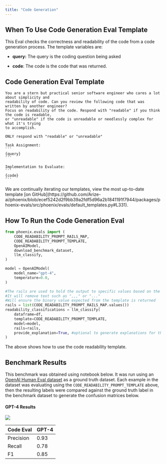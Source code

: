 ```yaml
---
title: "Code Generation"
---
```


## When To Use Code Generation Eval Template

This Eval checks the correctness and readability of the code from a code generation process. The template variables are:

* **query:** The query is the coding question being asked

* **code**: The code is the code that was returned.

## Code Generation Eval Template

````
You are a stern but practical senior software engineer who cares a lot about simplicity and
readability of code. Can you review the following code that was written by another engineer?
Focus on readability of the code. Respond with "readable" if you think the code is readable,
or "unreadable" if the code is unreadable or needlessly complex for what it's trying
to accomplish.

ONLY respond with "readable" or "unreadable"

Task Assignment:
```
{query}
```

Implementation to Evaluate:
```
{code}
```
````

<Info>
We are continually iterating our templates, view the most up-to-date template [on GitHub](https://github.com/Arize-ai/phoenix/blob/ecef5242d2f9bb39a2fdf5d96a2b1841191f7944/packages/phoenix-evals/src/phoenix/evals/default_templates.py#L331).

</Info>

## How To Run the Code Generation Eval

```python
from phoenix.evals import (
    CODE_READABILITY_PROMPT_RAILS_MAP,
    CODE_READABILITY_PROMPT_TEMPLATE,
    OpenAIModel,
    download_benchmark_dataset,
    llm_classify,
)

model = OpenAIModel(
    model_name="gpt-4",
    temperature=0.0,
)

#The rails are used to hold the output to specific values based on the template
#It will remove text such as ",,," or "..."
#Will ensure the binary value expected from the template is returned 
rails = list(CODE_READABILITY_PROMPT_RAILS_MAP.values())
readability_classifications = llm_classify(
    dataframe=df,
    template=CODE_READABILITY_PROMPT_TEMPLATE,
    model=model,
    rails=rails,
    provide_explanation=True, #optional to generate explanations for the value produced by the eval LLM
)
```

The above shows how to use the code readability template.

## Benchmark Results

This benchmark was obtained using notebook below. It was run using an [OpenAI Human Eval dataset](https://storage.googleapis.com/arize-phoenix-assets/evals/code-readability-classification/openai_humaneval_with_readability_v3.jsonl.zip) as a ground truth dataset. Each example in the dataset was evaluating using the `CODE_READABILITY_PROMPT_TEMPLATE` above, then the resulting labels were compared against the ground truth label in the benchmark dataset to generate the confusion matrices below.

<Frame caption="Try it out!">
    <Card title="Google Colaboratory" icon="https://storage.googleapis.com/arize-phoenix-assets/assets/images/phoenix-docs-images/gc.ico" horizontal href="https://colab.research.google.com/github/Arize-ai/phoenix/blob/main/tutorials/evals/evaluate_code_readability_classifications.ipynb"/>
</Frame>

#### GPT-4 Results

<Frame caption="">
  <img src="https://storage.googleapis.com/arize-phoenix-assets/assets/images/phoenix-docs-images/77612907-image.jpeg" />
</Frame>

| Code Eval | GPT-4 |
| --------- | ----- |
| Precision | 0.93  |
| Recall    | 0.78  |
| F1        | 0.85  |


